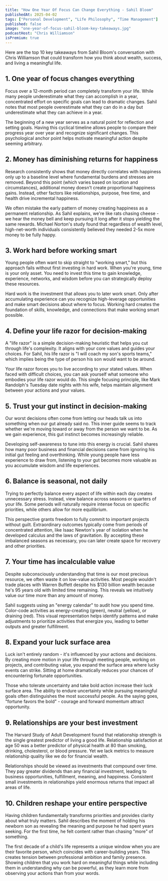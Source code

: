 ```yaml
---
title: "How One Year Of Focus Can Change Everything - Sahil Bloom"
publishedAt: 2025-04-02
tags: ["Personal Development", "Life Philosophy", "Time Management"]
published: false
image: "one-year-of-focus-sahil-bloom-key-takeaways.jpg"
podcastHost: "Chris Williamson"
isPremium: true
---
```



<PodcastSummaryPageLayout frontmatter={frontmatter}>

Here are the top 10 key takeaways from Sahil Bloom's conversation with Chris Williamson that could transform how you think about wealth, success, and living a meaningful life.

## 1. One year of focus changes everything

Focus over a 12-month period can completely transform your life. While many people underestimate what they can accomplish in a year, concentrated effort on specific goals can lead to dramatic changes. Sahil notes that most people overestimate what they can do in a day but underestimate what they can achieve in a year.

The beginning of a new year serves as a natural point for reflection and setting goals. Having this cyclical timeline allows people to compare their progress year over year and recognize significant changes. This psychological anchor point helps motivate meaningful action despite seeming arbitrary.

## 2. Money has diminishing returns for happiness

Research consistently shows that money directly correlates with happiness only up to a baseline level where fundamental burdens and stresses are removed. Beyond this point (which varies based on location and circumstances), additional money doesn't create proportional happiness gains. Instead, other factors like relationships, purpose, free time, and health drive incremental happiness.

We often mistake the early pattern of money creating happiness as a permanent relationship. As Sahil explains, we're like rats chasing cheese - we hear the money bell and keep pursuing it long after it stops yielding the same rewards. Michael Norton's study found that regardless of wealth level, high-net-worth individuals consistently believed they needed 2-5x more money to be fully happy.

## 3. Work hard before working smart

Young people often want to skip straight to "working smart," but this approach fails without first investing in hard work. When you're young, time is your only asset. You need to invest this time to gain knowledge, experience, networks, and wisdom before you can strategically deploy these resources.

Hard work is the investment that allows you to later work smart. Only after accumulating experience can you recognize high-leverage opportunities and make smart decisions about where to focus. Working hard creates the foundation of skills, knowledge, and connections that make working smart possible.

## 4. Define your life razor for decision-making

A "life razor" is a simple decision-making heuristic that helps you cut through life's complexity. It aligns with your core values and guides your choices. For Sahil, his life razor is "I will coach my son's sports teams," which implies being the type of person his son would want to be around.

Your life razor forces you to live according to your stated values. When faced with difficult choices, you can ask yourself what someone who embodies your life razor would do. This single focusing principle, like Mark Randolph's Tuesday date nights with his wife, helps maintain alignment between your actions and your values.

## 5. Trust your gut instinct in decision-making

Our worst decisions often come from letting our heads talk us into something when our gut already said no. This inner guide seems to track whether we're moving toward or away from the person we want to be. As we gain experience, this gut instinct becomes increasingly reliable.

Developing self-awareness to tune into this energy is crucial. Sahil shares how many poor business and financial decisions came from ignoring his initial gut feeling and overthinking. While young people have less experience to draw from, listening to your gut becomes more valuable as you accumulate wisdom and life experiences.

## 6. Balance is seasonal, not daily

Trying to perfectly balance every aspect of life within each day creates unnecessary stress. Instead, view balance across seasons or quarters of your life. Some periods will naturally require intense focus on specific priorities, while others allow for more equilibrium.

This perspective grants freedom to fully commit to important projects without guilt. Extraordinary outcomes typically come from periods of concentrated attention, like Isaac Newton's year of isolation when he developed calculus and the laws of gravitation. By accepting these imbalanced seasons as necessary, you can later create space for recovery and other priorities.

## 7. Your time has incalculable value

Despite subconsciously understanding that time is our most precious resource, we often waste it on low-value activities. Most people wouldn't trade places with Warren Buffett despite his $130 billion wealth because he's 95 years old with limited time remaining. This reveals we intuitively value our time more than any amount of money.

Sahil suggests using an "energy calendar" to audit how you spend time. Color-code activities as energy-creating (green), neutral (yellow), or draining (red). This visual representation helps identify patterns and make adjustments to prioritize activities that energize you, leading to better outputs and greater fulfillment.

## 8. Expand your luck surface area

Luck isn't entirely random - it's influenced by your actions and decisions. By creating more motion in your life through meeting people, working on projects, and contributing value, you expand the surface area where lucky events can strike. Sitting at home dramatically reduces your chances of encountering fortunate opportunities.

Those who tolerate uncertainty and take bold action increase their luck surface area. The ability to endure uncertainty while pursuing meaningful goals often distinguishes the most successful people. As the saying goes, "fortune favors the bold" - courage and forward momentum attract opportunity.

## 9. Relationships are your best investment

The Harvard Study of Adult Development found that relationship strength is the single greatest predictor of living a good life. Relationship satisfaction at age 50 was a better predictor of physical health at 80 than smoking, drinking, cholesterol, or blood pressure. Yet we lack metrics to measure relationship quality like we do for financial wealth.

Relationships should be viewed as investments that compound over time. They pay greater dividends than any financial investment, leading to business opportunities, fulfillment, meaning, and happiness. Consistent small investments in relationships yield enormous returns that impact all areas of life.

## 10. Children reshape your entire perspective

Having children fundamentally transforms priorities and provides clarity about what truly matters. Sahil describes the moment of holding his newborn son as revealing the meaning and purpose he had spent years seeking. For the first time, he felt content rather than chasing "more" of something.

The first decade of a child's life represents a unique window when you are their favorite person, which coincides with career-building years. This creates tension between professional ambition and family presence. Showing children that you work hard on meaningful things while including them in understanding why can be powerful, as they learn more from observing your actions than from your words.

</PodcastSummaryPageLayout>

